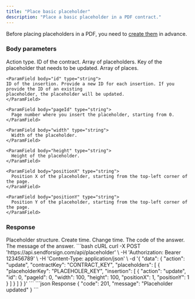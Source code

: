 ```yaml
---
title: "Place basic placeholder"
description: "Place a basic placeholder in a PDF contract."
---
```


Before placing placeholders in a PDF, you need to [create them](/api-reference/placeholder/create) in advance.

### Body parameters

<ParamField body="action" type="string" required>
  Action type.
</ParamField>

<ParamField body="contractKey" type="string" required>
  ID of the contract.
</ParamField>

<ParamField body="placeholders" required>
  Array of placeholders.

  <Expandable title="child attribute">

  <ParamField body="placeholderKey" type="string" required>
    Key of the placeholder that needs to be updated.
  </ParamField>

  <ParamField body="insertion" type="string">
    Array of places.
  </ParamField>
  
  <Expandable title="child attribute">

    <ParamField body="id" type="string">
    ID of the insertion. Provide a new ID for each insertion. If you provide the ID of an existing 
    placeholder, the placeholder will be updated.
    </ParamField>

    <ParamField body="pageId" type="string">
      Page number where you insert the placeholder, starting from 0.
    </ParamField>

    <ParamField body="width" type="string">
      Width of the placeholder.
    </ParamField>

    <ParamField body="height" type="string">
      Height of the placeholder.
    </ParamField>

    <ParamField body="positionX" type="string">
      Position X of the placeholder, starting from the top-left corner of the page.
    </ParamField>

    <ParamField body="positionY" type="string">
      Position Y of the placeholder, starting from the top-left corner of the page.
    </ParamField>

  </Expandable>

  </Expandable>

</ParamField>

### Response

  <ResponseField name="placeholder" type="string">
    Placeholder structure.

  <Expandable title="child attribute">

  <ResponseField name="createTime" type="string">
    Create time.
  </ResponseField>

  <ResponseField name="changeTime" type="string">
    Change time.
  </ResponseField>

  </Expandable>

  </ResponseField>

<ResponseField name="code" type="string">
  The code of the answer.
</ResponseField>

<ResponseField name="message" type="string">
  The message of the answer.
</ResponseField>

<RequestExample>
```bash cURL
curl -X POST 'https://api.sendforsign.com/api/placeholder' \
     -H 'Authorization: Bearer 123456789' \
     -H 'Content-Type: application/json' \
     -d '{
    "data": {
        "action": "update",
        "contractKey": "CONTRACT_KEY",
        "placeholders": [
            {
                "placeholderKey": "PLACEHOLER_KEY",
                "insertion": [
                    {
                        "action": "update",
                        "id": 0,
                        "pageId": 0,
                        "width": 100,
                        "height": 100,
                        "positionX": 1,
                        "positionY": 1
                    }
                ]
            }
        ]
    }
}'
```
</RequestExample>

<ResponseExample>
```json Response
{
    "code": 201,
    "message": "Placeholder updated"
}
```
</ResponseExample>
